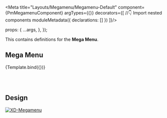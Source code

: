 
<Meta title="Layouts/Megamenu/Megamenu-Default" component={PmMegamenuComponent} argTypes={{}} decorators={[
  //👇 Import nested components
  moduleMetadata({
    declarations: []
  })
]}/>

<Description of={PmMegamenuComponent} />
<Description markdown={`# Mega Menu`}/>

  props: {
    ...args,
  },
});

This contains definitions for the **Mega Menu**.

## Mega Menu

<Canvas withToolbar isColumn>
  <Story name="Mega Menu" args={{
      ...MegamenuData,
    }}>
    {Template.bind({})}
  </Story>
</Canvas>

<br/><br/>

## Design

[![XD-Megamenu](https://img.shields.io/badge/-Megamenu-%235c5c5c?logo=adobexd&labelColor=450034)](https://xd.adobe.com/view/3ff4c180-5eee-4b0f-941c-2de05a13ccd2-6aa7/screen/05e04bbb-c59d-4ad7-86ed-fa51fa6fe074/)
